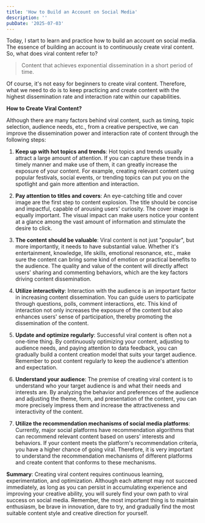 ```yaml
---
title: 'How to Build an Account on Social Media'
description: ''
pubDate: '2025-07-03'
---
```


Today, I start to learn and practice how to build an account on social media. The essence of building an account is to continuously create viral content. So, what does viral content refer to?

> Content that achieves exponential dissemination in a short period of time.

Of course, it's not easy for beginners to create viral content. Therefore, what we need to do is to keep practicing and create content with the highest dissemination rate and interaction rate within our capabilities.

**How to Create Viral Content?**

Although there are many factors behind viral content, such as timing, topic selection, audience needs, etc., from a creative perspective, we can improve the dissemination power and interaction rate of content through the following steps:

1. **Keep up with hot topics and trends**:
Hot topics and trends usually attract a large amount of attention. If you can capture these trends in a timely manner and make use of them, it can greatly increase the exposure of your content. For example, creating relevant content using popular festivals, social events, or trending topics can put you on the spotlight and gain more attention and interaction.

2. **Pay attention to titles and covers**:
An eye-catching title and cover image are the first step to content explosion. The title should be concise and impactful, capable of arousing users' curiosity. The cover image is equally important. The visual impact can make users notice your content at a glance among the vast amount of information and stimulate the desire to click.

3. **The content should be valuable**:
Viral content is not just "popular", but more importantly, it needs to have substantial value. Whether it's entertainment, knowledge, life skills, emotional resonance, etc., make sure the content can bring some kind of emotion or practical benefits to the audience. The quality and value of the content will directly affect users' sharing and commenting behaviors, which are the key factors driving content dissemination.

4. **Utilize interactivity**:
Interaction with the audience is an important factor in increasing content dissemination. You can guide users to participate through questions, polls, comment interactions, etc. This kind of interaction not only increases the exposure of the content but also enhances users' sense of participation, thereby promoting the dissemination of the content.

5. **Update and optimize regularly**:
Successful viral content is often not a one-time thing. By continuously optimizing your content, adjusting to audience needs, and paying attention to data feedback, you can gradually build a content creation model that suits your target audience. Remember to post content regularly to keep the audience's attention and expectation.

6. **Understand your audience**:
The premise of creating viral content is to understand who your target audience is and what their needs and interests are. By analyzing the behavior and preferences of the audience and adjusting the theme, form, and presentation of the content, you can more precisely impress them and increase the attractiveness and interactivity of the content.

7. **Utilize the recommendation mechanisms of social media platforms**:
Currently, major social platforms have recommendation algorithms that can recommend relevant content based on users' interests and behaviors. If your content meets the platform's recommendation criteria, you have a higher chance of going viral. Therefore, it is very important to understand the recommendation mechanisms of different platforms and create content that conforms to these mechanisms.

**Summary**:
Creating viral content requires continuous learning, experimentation, and optimization. Although each attempt may not succeed immediately, as long as you can persist in accumulating experience and improving your creative ability, you will surely find your own path to viral success on social media. Remember, the most important thing is to maintain enthusiasm, be brave in innovation, dare to try, and gradually find the most suitable content style and creative direction for yourself. 